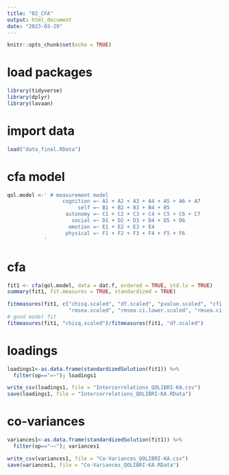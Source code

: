 ```yaml
---
title: "02_CFA"
output: html_document
date: "2023-03-29"
---
```


```r
knitr::opts_chunk$set(echo = TRUE)
```


# load packages

```r
library(tidyverse)
library(dplyr)
library(lavaan)
```


# import data

```r
load("data_final.RData")
```


# cfa model

```r
qol.model <-' # measurement model
                  cognition =~ A1 + A2 + A3 + A4 + A5 + A6 + A7
                       self =~ B1 + B2 + B3 + B4 + B5
                   autonomy =~ C1 + C2 + C3 + C4 + C5 + C6 + C7
                     social =~ D1 + D2 + D3 + D4 + D5 + D6
                    emotion =~ E1 + E2 + E3 + E4
                   physical =~ F1 + F2 + F3 + F4 + F5 + F6
            '
```

# cfa

```r
fit1 <- cfa(qol.model, data = dat.f, ordered = TRUE, std.lv = TRUE)
summary(fit1, fit.measures = TRUE, standardized = TRUE)

fitmeasures(fit1, c("chisq.scaled", "df.scaled", "pvalue.scaled", "cfi.scaled","tli.scaled",
                    "rmsea.scaled", "rmsea.ci.lower.scaled", "rmsea.ci.upper.scaled", "srmr"))
# good model fit
fitmeasures(fit1, "chisq.scaled")/fitmeasures(fit1, "df.scaled")
```

# loadings

```r
loadings1<-as.data.frame(standardizedSolution(fit1)) %>% 
  filter(op=="=~"); loadings1

write_csv(loadings1, file = "Intercorrelations_QOLIBRI-KA.csv")
save(loadings1, file = "Intercorrelations_QOLIBRI-KA.RData")
```

# co-variances

```r
variances1<-as.data.frame(standardizedSolution(fit1)) %>% 
  filter(op=="~~"); variances1

write_csv(variances1, file = "Co-Variances_QOLIBRI-KA.csv")
save(variances1, file = "Co-Variances_QOLIBRI-KA.RData")
```
